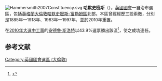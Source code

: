 {{NoteTA
|G1=PoliticiansUK
|G2=UK Places
}}
[[File:Hammersmith2007Constituency.svg|right]]
'''哈默史密斯'''（{{lang-en|Hammersmith}}），[[英國|英國]][[英國國會|國會]]一自治市選區，包括[[英格蘭|英格蘭]][[大倫敦|大倫敦]][[哈默史密斯-富勒姆區|哈默史密斯-富勒姆區]]北部。本區曾經經歷三設兩撤，分別是1885年—1918年、1983年—1997年，並於2010年重置。

在[[2010年英國大選|2010年大選中]][[工黨_(英國)|工黨]]的[[安德魯·斯洛特|安德魯·斯洛特]]以43.9%選票勝出該區<ref name="">{{cite news
|publisher=[[英國廣播公司|英國廣播公司]]
|date=2010年5月7日
|title=Election 2010/Constituency/Hammersmith
|url=http://news.bbc.co.uk/2/shared/election2010/results/constituency/b98.stm
|accessdate=2010年5月8日
|archive-date=2020年10月21日
|archive-url=https://web.archive.org/web/20201021223216/http://news.bbc.co.uk/2/shared/election2010/results/constituency/b98.stm
|dead-url=no
}}</ref>，使之成功連任。

==参考文献==
<div class="references-small">
<references></references>
</div>

{{DEFAULTSORT:Hammersmith}}
{{英國國會選區 (倫敦)}}
[[Category:英國國會選區_(大倫敦)|Category:英國國會選區 (大倫敦)]]
